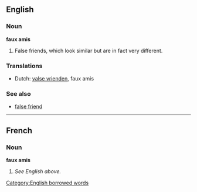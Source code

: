 ==English==

===Noun===
'''faux amis'''
# False friends, which look similar but are in fact very different.

===Translations===
*Dutch: [[valse vrienden]], faux amis

===See also===
*[[false friend]]

----

==French==

===Noun===
'''faux amis'''
# ''See English above.''

[[Category:English borrowed words]]